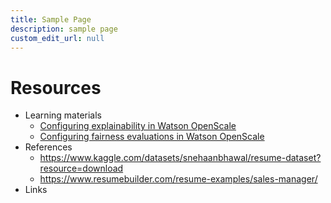 ```yaml
---
title: Sample Page
description: sample page
custom_edit_url: null
---
```


# Resources

- Learning materials
  - [Configuring explainability in Watson OpenScale](https://dataplatform.cloud.ibm.com/docs/content/wsj/model/wos-explainability-config.html?context=cpdaas&audience=wdp)
  - [Configuring fairness evaluations in Watson OpenScale](https://dataplatform.cloud.ibm.com/docs/content/wsj/model/wos-monitor-fairness.html?context=cpdaas&audience=wdp)
- References
  - https://www.kaggle.com/datasets/snehaanbhawal/resume-dataset?resource=download
  - https://www.resumebuilder.com/resume-examples/sales-manager/
- Links
